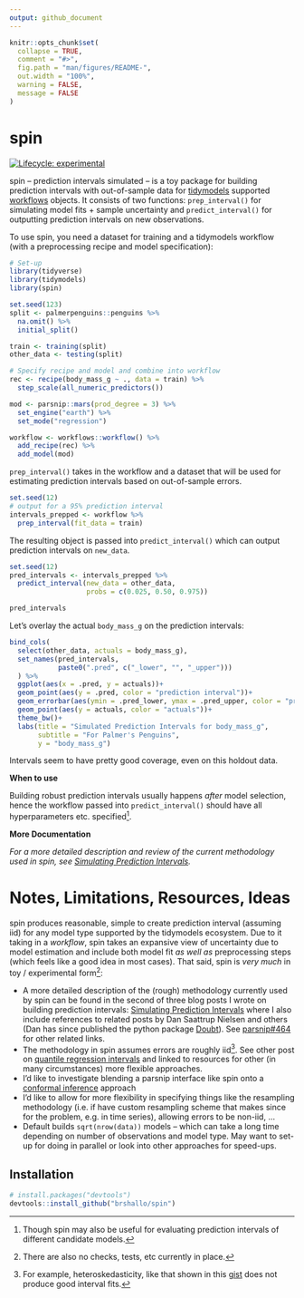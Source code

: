 ```yaml
---
output: github_document
---
```


<!-- README.md is generated from README.Rmd. Please edit that file -->

```r
knitr::opts_chunk$set(
  collapse = TRUE,
  comment = "#>",
  fig.path = "man/figures/README-",
  out.width = "100%",
  warning = FALSE,
  message = FALSE
)
```

# spin

<!-- badges: start -->
[![Lifecycle: experimental](https://img.shields.io/badge/lifecycle-experimental-orange.svg)](https://lifecycle.r-lib.org/articles/stages.html#experimental)
<!-- badges: end -->

spin -- prediction intervals simulated -- is a toy package for building prediction intervals with out-of-sample data for [tidymodels](https://github.com/tidymodels) supported [workflows](https://github.com/tidymodels/workflows) objects. It consists of two functions: `prep_interval()` for simulating model fits + sample uncertainty and `predict_interval()` for outputting prediction intervals on new observations. 

To use spin, you need a dataset for training and a tidymodels workflow (with a preprocessing recipe and model specification):

```r
# Set-up
library(tidyverse)
library(tidymodels)
library(spin)

set.seed(123)
split <- palmerpenguins::penguins %>% 
  na.omit() %>% 
  initial_split()

train <- training(split)
other_data <- testing(split)

# Specify recipe and model and combine into workflow
rec <- recipe(body_mass_g ~ ., data = train) %>% 
  step_scale(all_numeric_predictors())

mod <- parsnip::mars(prod_degree = 3) %>% 
  set_engine("earth") %>% 
  set_mode("regression")

workflow <- workflows::workflow() %>% 
  add_recipe(rec) %>% 
  add_model(mod) 
```

`prep_interval()` takes in the workflow and a dataset that will be used for estimating prediction intervals based on out-of-sample errors. 

```r
set.seed(12)
# output for a 95% prediction interval
intervals_prepped <- workflow %>% 
  prep_interval(fit_data = train)
```

The resulting object is passed into `predict_interval()` which can output prediction intervals on `new_data`.

```r
set.seed(12)
pred_intervals <- intervals_prepped %>%
  predict_interval(new_data = other_data,
                   probs = c(0.025, 0.50, 0.975))

pred_intervals
```

Let's overlay the actual `body_mass_g` on the prediction intervals:
```r
bind_cols(
  select(other_data, actuals = body_mass_g),
  set_names(pred_intervals,
            paste0(".pred", c("_lower", "", "_upper")))
  ) %>% 
  ggplot(aes(x = .pred, y = actuals))+
  geom_point(aes(y = .pred, color = "prediction interval"))+
  geom_errorbar(aes(ymin = .pred_lower, ymax = .pred_upper, color = "prediction interval"))+
  geom_point(aes(y = actuals, color = "actuals"))+
  theme_bw()+
  labs(title = "Simulated Prediction Intervals for body_mass_g",
       subtitle = "For Palmer's Penguins",
       y = "body_mass_g")
```

Intervals seem to have pretty good coverage, even on this holdout data. 

**When to use**

Building robust prediction intervals usually happens *after* model selection, hence the workflow passed into `predict_interval()` should have all hyperparameters etc. specified^[Though spin may also be useful for evaluating prediction intervals of different candidate models.]. 

**More Documentation**

*For a more detailed description and review of the current methodology used in spin, see [Simulating Prediction Intervals](https://www.bryanshalloway.com/2021/04/05/simulating-prediction-intervals/).*

# Notes, Limitations, Resources, Ideas

spin produces reasonable, simple to create prediction interval (assuming iid) for any model type supported by the tidymodels ecosystem. Due to it taking in a *workflow*, spin takes an expansive view of uncertainty due to model estimation and include both model fit *as well as* preprocessing steps (which feels like a good idea in most cases). That said, spin is *very much* in toy / experimental form^[There are also no checks, tests, etc currently in place.]:

* A more detailed description of the (rough) methodology currently used by spin can be found in the second of three blog posts I wrote on building prediction intervals: [Simulating Prediction Intervals](https://www.bryanshalloway.com/2021/04/05/simulating-prediction-intervals/) where I also include references to related posts by Dan Saattrup Nielsen and others (Dan has since published the python package [Doubt](https://github.com/saattrupdan/doubt)). See [parsnip#464](https://github.com/tidymodels/parsnip/issues/464) for other related links. 
* The methodology in spin assumes errors are roughly iid^[For example, heteroskedasticity, like that shown in this [gist](https://gist.github.com/brshallo/a9e5d245feae3dfc551a122516a702ff) does not produce good interval fits.]. See other post on  [quantile regression intervals](https://www.bryanshalloway.com/2021/04/21/quantile-regression-forests-for-prediction-intervals/) and linked to resources for other (in many circumstances) more flexible approaches.
* I'd like to investigate blending a parsnip interface like spin onto a [conformal inference](https://github.com/ryantibs/conformal) approach 
* I'd like to allow for more flexibility in specifying things like the resampling methodology (i.e. if have custom resampling scheme that makes since for the problem, e.g. in time series), allowing errors to be non-iid, ...
* Default builds `sqrt(nrow(data))` models -- which can take a long time depending on number of observations and model type. May want to set-up for doing in parallel or look into other approaches for speed-ups. 

## Installation

``` r
# install.packages("devtools")
devtools::install_github("brshallo/spin")
```

